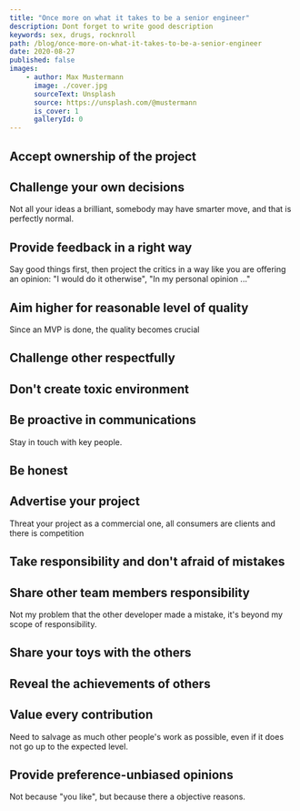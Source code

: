 ```yaml
---
title: "Once more on what it takes to be a senior engineer"
description: Dont forget to write good description
keywords: sex, drugs, rocknroll
path: /blog/once-more-on-what-it-takes-to-be-a-senior-engineer
date: 2020-08-27
published: false
images:
    - author: Max Mustermann
      image: ./cover.jpg
      sourceText: Unsplash
      source: https://unsplash.com/@mustermann
      is_cover: 1
      galleryId: 0
---
```



## Accept ownership of the project

## Challenge your own decisions

Not all your ideas a brilliant, somebody may have smarter move, and that is perfectly normal.

## Provide feedback in a right way

Say good things first, then project the critics in a way like you are offering an opinion: "I would do it otherwise", "In my personal opinion ..."

## Aim higher for reasonable level of quality

Since an MVP is done, the quality becomes crucial

## Challenge other respectfully

## Don't create toxic environment

## Be proactive in communications

Stay in touch with key people.

## Be honest

## Advertise your project

Threat your project as a commercial one, all consumers are clients and there is competition

## Take responsibility and don't afraid of mistakes

## Share other team members responsibility

Not my problem that the other developer made a mistake, it's beyond my scope of responsibility. 

## Share your toys with the others

## Reveal the achievements of others

## Value every contribution

Need to salvage as much other people's work as possible, even if it does not go up to the expected level.

## Provide preference-unbiased opinions

Not because "you like", but because there a objective reasons.
